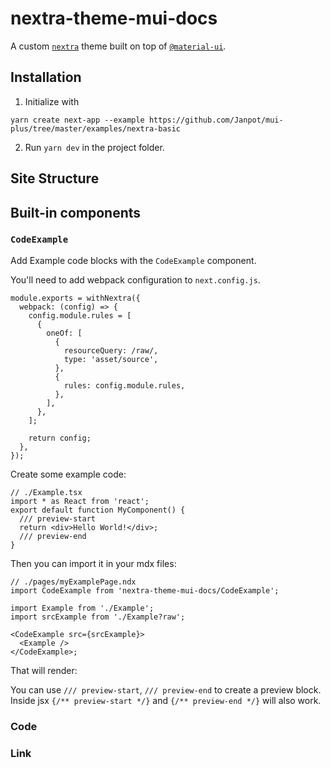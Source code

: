 # nextra-theme-mui-docs

A custom [`nextra`](https://nextra.vercel.app/) theme built on top of [`@material-ui`](https://material-ui.com/).

## Installation

1. Initialize with

```
yarn create next-app --example https://github.com/Janpot/mui-plus/tree/master/examples/nextra-basic
```

2. Run `yarn dev` in the project folder.

## Site Structure

## Built-in components

### `CodeExample`

Add Example code blocks with the `CodeExample` component.

You'll need to add webpack configuration to `next.config.js`.

```tsx
module.exports = withNextra({
  webpack: (config) => {
    config.module.rules = [
      {
        oneOf: [
          {
            resourceQuery: /raw/,
            type: 'asset/source',
          },
          {
            rules: config.module.rules,
          },
        ],
      },
    ];

    return config;
  },
});
```

Create some example code:

```tsx
// ./Example.tsx
import * as React from 'react';
export default function MyComponent() {
  /// preview-start
  return <div>Hello World!</div>;
  /// preview-end
}
```

Then you can import it in your mdx files:

```tsx
// ./pages/myExamplePage.ndx
import CodeExample from 'nextra-theme-mui-docs/CodeExample';

import Example from './Example';
import srcExample from './Example?raw';

<CodeExample src={srcExample}>
  <Example />
</CodeExample>;
```

That will render:



<CodeExample src={srcExample}>
  <Example />
</CodeExample>

You can use `/// preview-start`, `/// preview-end` to create a preview block. Inside jsx `{/** preview-start */}` and `{/** preview-end */}` will also work.

### Code

### Link
